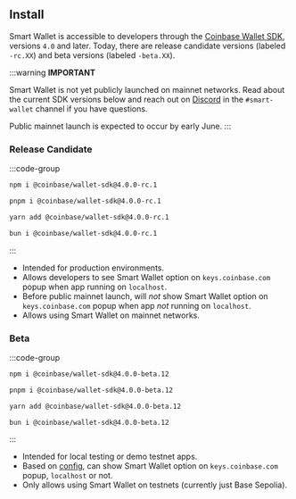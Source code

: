 ## Install 

Smart Wallet is accessible to developers through the [Coinbase Wallet SDK](https://github.com/coinbase/coinbase-wallet-sdk), versions `4.0` and later. 
Today, there are release candidate versions (labeled `-rc.XX`) and beta versions (labeled `-beta.XX`). 

:::warning
**IMPORTANT** 

Smart Wallet is not yet publicly launched on mainnet networks. Read about the current SDK versions below 
and reach out on [Discord](https://discord.com/invite/cdp/) in the `#smart-wallet` channel if you have questions. 

Public mainnet launch is expected to occur by early June.
:::

### Release Candidate 
:::code-group
 
```bash [npm]
npm i @coinbase/wallet-sdk@4.0.0-rc.1
```
 
```bash [pnpm]
pnpm i @coinbase/wallet-sdk@4.0.0-rc.1
```

```bash [yarn]
yarn add @coinbase/wallet-sdk@4.0.0-rc.1
```
 
```bash [bun]
bun i @coinbase/wallet-sdk@4.0.0-rc.1
```
:::

- Intended for production environments.
- Allows developers to see Smart Wallet option on `keys.coinbase.com` popup when app running on `localhost`.
- Before public mainnet launch, will *not* show Smart Wallet option on `keys.coinbase.com` popup when app *not* running on `localhost`.
- Allows using Smart Wallet on mainnet networks. 

### Beta
:::code-group
 
```bash [npm]
npm i @coinbase/wallet-sdk@4.0.0-beta.12
```
 
```bash [pnpm]
pnpm i @coinbase/wallet-sdk@4.0.0-beta.12
```

```bash [yarn]
yarn add @coinbase/wallet-sdk@4.0.0-beta.12
```
 
```bash [bun]
bun i @coinbase/wallet-sdk@4.0.0-beta.12
```
:::
- Intended for local testing or demo testnet apps. 
- Based on [config](/sdk/setup), can show Smart Wallet option on `keys.coinbase.com` popup, `localhost` or not.
- Only allows using Smart Wallet on testnets (currently just Base Sepolia).